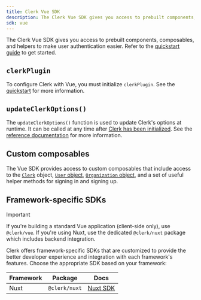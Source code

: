 ```yaml
---
title: Clerk Vue SDK
description: The Clerk Vue SDK gives you access to prebuilt components, composables, and helpers to make user authentication easier.
sdk: vue
---
```


The Clerk Vue SDK gives you access to prebuilt components, composables, and helpers to make user authentication easier. Refer to the [quickstart guide](/docs/vue/getting-started/quickstart) to get started.

## `clerkPlugin`

To configure Clerk with Vue, you must initialize `clerkPlugin`. See the [quickstart](/docs/vue/getting-started/quickstart#add-clerk-plugin-to-your-app) for more information.

## `updateClerkOptions()`

The `updateClerkOptions()` function is used to update Clerk's options at runtime. It can be called at any time after [Clerk has been initialized](/docs/reference/vue/clerk-plugin). See the [reference documentation](/docs/reference/vue/update-clerk-options) for more information.

## Custom composables

The Vue SDK provides access to custom composables that include access to the [`Clerk`](/docs/reference/javascript/clerk) object, [`User` object](/docs/reference/javascript/user), [`Organization` object](/docs/reference/javascript/organization), and a set of useful helper methods for signing in and signing up.

<Include src="_partials/vue-nuxt/composables" />

## Framework-specific SDKs

> [!IMPORTANT]
> If you're building a standard Vue application (client-side only), use `@clerk/vue`. If you're using Nuxt, use the dedicated `@clerk/nuxt` package which includes backend integration.

Clerk offers framework-specific SDKs that are customized to provide the better developer experience and integration with each framework's features. Choose the appropriate SDK based on your framework:

| Framework | Package | Docs |
| - | - | - |
| Nuxt | `@clerk/nuxt` | [Nuxt SDK](/docs/reference/nuxt/overview) |

